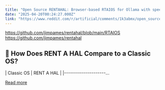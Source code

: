 ```yaml
---
title: "Open Source RENTAHAL: Browser-based RTAIOS for Ollama with speech-enabled web-gui and Advanced AI orchestration - first days- 19 stars 4 forks - github -"
date: "2025-04-20T00:24:27.000Z"
link: "https://www.reddit.com/r/artificial/comments/1k3abmx/open_source_rentahal_browserbased_rtaios_for/"
---
```


https://github.com/jimpames/rentahal/blob/main/RTAIOS
 https://github.com/jimpames/rentahal
 ## 🧩 **How Does RENT A HAL Compare to a Classic OS?**
 | Classic OS | RENT A HAL |
 |---------------------...

[Read more](https://www.reddit.com/r/artificial/comments/1k3abmx/open_source_rentahal_browserbased_rtaios_for/)
